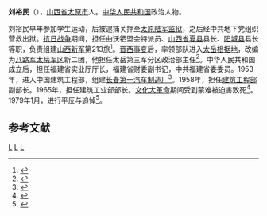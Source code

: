 '''刘裕民'''（{{bd|1915年||1970年|catIdx=}}），[[山西省|山西省]][[太原市|太原市]]人。[[中华人民共和国|中华人民共和国]]政治人物。

刘裕民早年参加学生运动，后被逮捕关押至[[太原陆军监狱|太原陆军监狱]]，之后经中共地下党组织营救出狱。[[抗日战争|抗日战争]]期间，担任曲沃牺盟会特派员、[[山西省|山西省]][[夏县|夏县]]县长、[[阳城县|阳城县]]县长等职，负责组建[[山西新军|山西新军]]第213旅<ref>{{cite book|author=胡华，中共党史人物硏究会|title=《中共党史人物传》（67卷）|year=|publisher=陕西人民出版社|pages=98-99页}}</ref>。[[晋西事变|晋西事变]]后，率领部队进入[[太岳根据地|太岳根据地]]，改编为[[八路军|八路军]][[太岳军区|太岳军区]]新二团，他担任太岳第三军分区政治部主任<ref>{{cite book|author=山西省史志硏究院|title=《山西通志: 人物志》|year=2001年|publisher=中华书局|page=440页}}</ref>。中华人民共和国成立后，担任福建省实业厅厅长，福建省财委副书记，中共福建省委委员。1953年，进入中国建筑工程部，组建[[长春第一汽车制造厂|长春第一汽车制造厂]]<ref>{{cite book|author=《当代中国》丛书编辑部|title=《当代中国的建筑业》|year=1989年|publisher=中國社会科学出版社|pages=423页}}</ref>。1958年，担任[[建筑工程部|建筑工程部]]副部长。1965年，担任建筑工业部部长。[[文化大革命|文化大革命]]期间受到蒙难被迫害致死<ref>{{cite book|author=《当代中国》丛书编辑部|title=《当代中国的建筑业》|year=1989年|publisher=中國社会科学出版社|pages=91页}}</ref>。1979年1月，进行平反与追悼<ref>{{cite news|author=[[薄一波|薄一波]]、[[乔明甫|乔明甫]]、[[牛荫冠|牛荫冠]]、[[任朴斋|任朴斋]]、[[李景昭|李景昭]]|title=共产党员的天职是干革命　我国基建战线的优秀战士――刘裕民|url=http://cpc.people.com.cn/GB/67481/77196/77202/5293104.html|accessdate=2011-11-25|newspaper=人民网|archive-date=2011-01-12|archive-url=https://web.archive.org/web/20110112150822/http://cpc.people.com.cn/GB/67481/77196/77202/5293104.html|dead-url=no}}</ref>。

==参考文献==
{{reflist}}
{{第3届国务院}}
[[Category:第三届全国人大代表|L]]
[[Category:中华人民共和国建筑工程部部长|L]]
[[Category:中国人民解放军长江支队|L]]